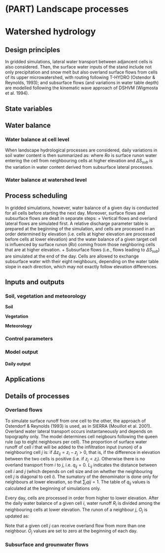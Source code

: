 # (PART) Landscape processes {-}

# Watershed hydrology {#watershedhydrology}

## Design principles

In gridded simulations, lateral water transport between adjancent cells is also considered. Then, the surface water inputs of the stand include not only precipitation and snow melt but also overland surface flows from cells of its upper microwatershed, with routing following T-HYDRO (Ostendor \& Reynolds, 1993); and subsurface flows (and variations in water table depth) are modelled following the kinematic wave approach of DSHVM (Wigmosta et al. 1994).


## State variables {#statevariableswatershed}

## Water balance {#watershedbalance}

### Water balance at cell level
When landscape hydrological processes are considered, daily variations in soil water content is then summarized as:
  \begin{equation}
  \Delta{SWC} = Pr + Sm + Ro - In - Ru - Dd - Es - Tr + \Delta{S_{sub}}
  \end{equation}
where $Ro$ is surface runon water entering the cell from neighbouring cells at higher elevation and $\Delta{S_{sub}}$ is the variation in water content derived from subsurface lateral processes. 

### Water balance at watershed level

## Process scheduling {#watershedbalancescheduling}

In gridded simulations,  however, water balance of a given day is conducted for all cells before starting the next day. Moreover, surface flows and subsurface flows are dealt in separate steps:
+ Vertical flows and overland lateral flows are simulated first. A relative discharge parameter table is prepared at the beginning of the simulation, and cells are processed in an order determined by elevation (i.e. cells at higher elevation are processed before cells at lower elevation) and the water balance of a given target cell is influenced by surface runon ($Ro$) coming froom those neighboring cells that are at higher elevation.
+ Subsurface flows (i.e., flows leading to $\Delta{S_{sub}}$) are simulated at the end of the day. Cells are allowed to exchange subsurface water with their eight neighbours, depending on the water table slope in each direction, which may not exactly follow elevation differences.

## Inputs and outputs

### Soil, vegetation and meteorology

**Soil**

**Vegetation**

**Meteorology**


### Control parameters {#watershedbalancecontrol}

### Model output {#watershedbalanceoutput}

#### Daily output


## Applications

## Details of processes

### Overland flows

To simulate surface runoff from one cell to the other, the approach of Ostendorf \& Reynolds
(1993) is used, as in SIERRA (Mouillot et al. 2001). Overland  water lateral transport occurs instantaneously and depends on topography only. The model determines cell neigbours following the queen rule (up to eight neighbours per cell). The proportion of surface water runoff of cell $i$ that will be added to the infiltration input (runon) of a neighbouring cell $j$ is:
\begin{equation}
q_{ij} = \frac{\Delta z_{ij}/L_{ij}}{\sum_{j}{\Delta z_{ij}/L_{ij}}}
\end{equation}
if $\Delta z_{ij} = z_i - z_j > 0$, that is, if the difference in elevation between the two cells is positive (i.e. if $z_j < z_i$). Otherwise there is no overland transport from $i$ to $j$, i.e. $q_{ij} = 0$. $L_{ij}$ indicates the distance between cell $i$ and $j$ (which depends on cell size and on whether the neighbouring cell $j$ is diagonal to cell $i$). The sumatory of the denominator is done only for neighbours at lower elevation, so that $\sum_{i}{qij} = 1$. The table of $q_{ij}$ values is calculated at the beginning of simulations only.

Every day, cells are processed in order from higher to lower elevation. After the daily water balance of a given cell $i$, water runoff $R_i$ is divided among the neighbouring cells at lower elevation. The runon of a neighbour $j$, $O_j$ is updated as:

\begin{equation}
O_j = O_j + R_i \cdot q_{ij}
\end{equation}

Note that a given cell $j$ can receive overland flow from more than one neighbour. $O_j$ values are set to zero at the beginning of each day.

### Subsurface and grounwater flows

